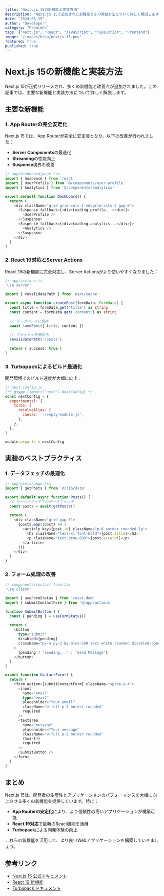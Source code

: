 ```yaml
---
title: "Next.js 15の新機能と実装方法"
description: "Next.js 15で追加された新機能とその実装方法について詳しく解説します。App Routerの改善点、React 19対応、TurbopackによるビルドパフォーマンスなHint向上について説明します。"
date: "2024-03-15"
author: "Developer"
category: "Frontend"
tags: ["Next.js", "React", "JavaScript", "TypeScript", "Frontend"]
image: "/images/blog/nextjs-15.png"
featured: true
published: true
---
```


# Next.js 15の新機能と実装方法

Next.js 15が正式リリースされ、多くの新機能と改善点が追加されました。この記事では、主要な新機能と実装方法について詳しく解説します。

## 主要な新機能

### 1. App Routerの完全安定化

Next.js 15では、App Routerが完全に安定版となり、以下の改善が行われました：

- **Server Components**の最適化
- **Streaming**の性能向上
- **Suspense**境界の改善

```typescript
// app/dashboard/page.tsx
import { Suspense } from 'react'
import { UserProfile } from '@/components/user-profile'
import { Analytics } from '@/components/analytics'

export default function Dashboard() {
  return (
    <div className="grid grid-cols-1 md:grid-cols-2 gap-6">
      <Suspense fallback={<div>Loading profile...</div>}>
        <UserProfile />
      </Suspense>
      <Suspense fallback={<div>Loading analytics...</div>}>
        <Analytics />
      </Suspense>
    </div>
  )
}
```

### 2. React 19対応とServer Actions

React 19の新機能に完全対応し、Server Actionsがより使いやすくなりました：

```typescript
// app/actions.ts
'use server'

import { revalidatePath } from 'next/cache'

export async function createPost(formData: FormData) {
  const title = formData.get('title') as string
  const content = formData.get('content') as string
  
  // データベースに保存
  await savePost({ title, content })
  
  // キャッシュを無効化
  revalidatePath('/posts')
  
  return { success: true }
}
```

### 3. Turbopackによるビルド最適化

開発環境でのビルド速度が大幅に向上：

```javascript
// next.config.js
/** @type {import('next').NextConfig} */
const nextConfig = {
  experimental: {
    turbo: {
      resolveAlias: {
        canvas: './empty-module.js',
      },
    },
  },
}

module.exports = nextConfig
```

## 実装のベストプラクティス

### 1. データフェッチの最適化

```typescript
// app/posts/page.tsx
import { getPosts } from '@/lib/data'

export default async function Posts() {
  // サーバーサイドでのデータフェッチ
  const posts = await getPosts()
  
  return (
    <div className="grid gap-6">
      {posts.map((post) => (
        <article key={post.id} className="p-6 border rounded-lg">
          <h2 className="text-xl font-bold">{post.title}</h2>
          <p className="text-gray-600">{post.excerpt}</p>
        </article>
      ))}
    </div>
  )
}
```

### 2. フォーム処理の改善

```typescript
// components/contact-form.tsx
'use client'

import { useFormStatus } from 'react-dom'
import { submitContactForm } from '@/app/actions'

function SubmitButton() {
  const { pending } = useFormStatus()
  
  return (
    <button
      type="submit"
      disabled={pending}
      className="px-4 py-2 bg-blue-500 text-white rounded disabled:opacity-50"
    >
      {pending ? 'Sending...' : 'Send Message'}
    </button>
  )
}

export function ContactForm() {
  return (
    <form action={submitContactForm} className="space-y-4">
      <input
        name="email"
        type="email"
        placeholder="Your email"
        className="w-full p-2 border rounded"
        required
      />
      <textarea
        name="message"
        placeholder="Your message"
        className="w-full p-2 border rounded"
        rows={4}
        required
      />
      <SubmitButton />
    </form>
  )
}
```

## まとめ

Next.js 15は、開発者の生産性とアプリケーションのパフォーマンスを大幅に向上させる多くの新機能を提供しています。特に：

- **App Routerの安定化**により、より信頼性の高いアプリケーションが構築可能
- **React 19対応**で最新のReact機能を活用
- **Turbopack**による開発体験の向上

これらの新機能を活用して、より良いWebアプリケーションを構築していきましょう。

## 参考リンク

- [Next.js 15 公式ドキュメント](https://nextjs.org/docs)
- [React 19 新機能](https://react.dev/blog/2024/04/25/react-19)
- [Turbopack ドキュメント](https://turbo.build/pack)
